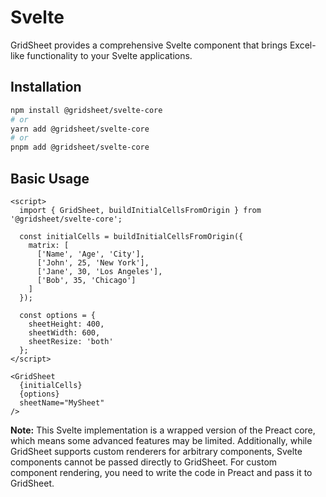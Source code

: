 # Svelte

GridSheet provides a comprehensive Svelte component that brings Excel-like functionality to your Svelte applications.

## Installation

```bash
npm install @gridsheet/svelte-core
# or
yarn add @gridsheet/svelte-core
# or
pnpm add @gridsheet/svelte-core
```

## Basic Usage

```svelte filename="App.svelte" copy
<script>
  import { GridSheet, buildInitialCellsFromOrigin } from '@gridsheet/svelte-core';
  
  const initialCells = buildInitialCellsFromOrigin({
    matrix: [
      ['Name', 'Age', 'City'],
      ['John', 25, 'New York'],
      ['Jane', 30, 'Los Angeles'],
      ['Bob', 35, 'Chicago']
    ]
  });
  
  const options = {
    sheetHeight: 400,
    sheetWidth: 600,
    sheetResize: 'both'
  };
</script>

<GridSheet 
  {initialCells} 
  {options}
  sheetName="MySheet"
/>
```

**Note:** This Svelte implementation is a wrapped version of the Preact core, which means some advanced features may be limited. Additionally, while GridSheet supports custom renderers for arbitrary components, Svelte components cannot be passed directly to GridSheet. For custom component rendering, you need to write the code in Preact and pass it to GridSheet. 